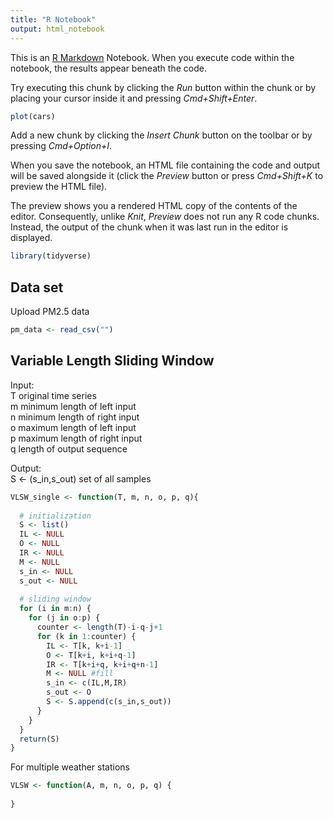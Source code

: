 ```yaml
---
title: "R Notebook"
output: html_notebook
---
```


This is an [R Markdown](http://rmarkdown.rstudio.com) Notebook. When you execute code within the notebook, the results appear beneath the code.

Try executing this chunk by clicking the *Run* button within the chunk or by placing your cursor inside it and pressing *Cmd+Shift+Enter*.

```r
plot(cars)
```

Add a new chunk by clicking the *Insert Chunk* button on the toolbar or by pressing *Cmd+Option+I*.

When you save the notebook, an HTML file containing the code and output will be saved alongside it (click the *Preview* button or press *Cmd+Shift+K* to preview the HTML file).

The preview shows you a rendered HTML copy of the contents of the editor. Consequently, unlike *Knit*, *Preview* does not run any R code chunks. Instead, the output of the chunk when it was last run in the editor is displayed.

```r
library(tidyverse)
```

## Data set

Upload PM2.5 data

```r
pm_data <- read_csv("")
```

## Variable Length Sliding Window

Input:\
T original time series\
m minimum length of left input\
n minimum length of right input\
o maximum length of left input\
p maximum length of right input\
q length of output sequence

Output:\
S \<- (s_in,s_out) set of all samples\

```r
VLSW_single <- function(T, m, n, o, p, q){
  
  # initialization
  S <- list()
  IL <- NULL
  O <- NULL
  IR <- NULL
  M <- NULL
  s_in <- NULL
  s_out <- NULL
  
  # sliding window
  for (i in m:n) {
    for (j in o:p) {
      counter <- length(T)-i-q-j+1
      for (k in 1:counter) {
        IL <- T[k, k+i-1]
        O <- T[k+i, k+i+q-1]
        IR <- T[k+i+q, k+i+q+n-1]
        M <- NULL #fill
        s_in <- c(IL,M,IR)
        s_out <- O
        S <- S.append(c(s_in,s_out))
      }
    }
  }
  return(S)
}
```

For multiple weather stations

```r
VLSW <- function(A, m, n, o, p, q) {
  
}
```
